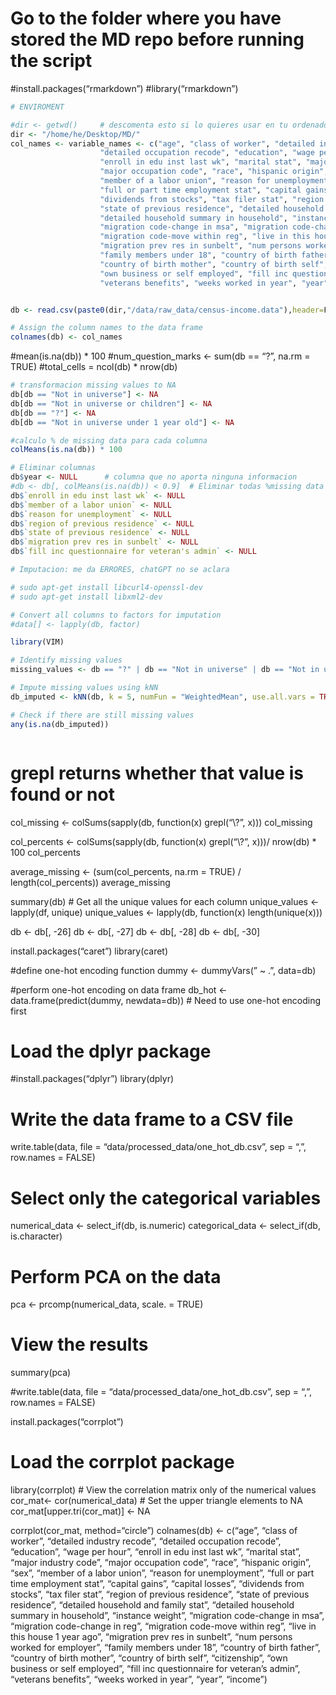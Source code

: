 # Go to the folder where you have stored the MD repo before running the script
#install.packages("rmarkdown")
#library("rmarkdown")


```r
# ENVIROMENT 

#dir <- getwd()     # descomenta esto si lo quieres usar en tu ordenador
dir <- "/home/he/Desktop/MD/" 
col_names <- variable_names <- c("age", "class of worker", "detailed industry recode", 
                    "detailed occupation recode", "education", "wage per hour", 
                    "enroll in edu inst last wk", "marital stat", "major industry code", 
                    "major occupation code", "race", "hispanic origin", "sex", 
                    "member of a labor union", "reason for unemployment", 
                    "full or part time employment stat", "capital gains", "capital losses", 
                    "dividends from stocks", "tax filer stat", "region of previous residence", 
                    "state of previous residence", "detailed household and family stat", 
                    "detailed household summary in household", "instance weight", 
                    "migration code-change in msa", "migration code-change in reg", 
                    "migration code-move within reg", "live in this house 1 year ago", 
                    "migration prev res in sunbelt", "num persons worked for employer", 
                    "family members under 18", "country of birth father", 
                    "country of birth mother", "country of birth self", "citizenship", 
                    "own business or self employed", "fill inc questionnaire for veteran's admin", 
                    "veterans benefits", "weeks worked in year", "year")


db <- read.csv(paste0(dir,"/data/raw_data/census-income.data"),header=F, sep=",", strip.white = TRUE) # take out trailing whitespaces

# Assign the column names to the data frame
colnames(db) <- col_names

```
#mean(is.na(db)) * 100
#num_question_marks <- sum(db == "?", na.rm = TRUE)
#total_cells = ncol(db) * nrow(db)


```r

# transformacion missing values to NA
db[db == "Not in universe"] <- NA
db[db == "Not in universe or children"] <- NA
db[db == "?"] <- NA
db[db == "Not in universe under 1 year old"] <- NA

```


```r
#calculo % de missing data para cada columna
colMeans(is.na(db)) * 100

# Eliminar columnas 
db$year <- NULL      # columna que no aporta ninguna informacion
#db <- db[, colMeans(is.na(db)) < 0.9]  # Eliminar todas %missing data > 90%
db$`enroll in edu inst last wk` <- NULL
db$`member of a labor union` <- NULL
db$`reason for unemployment` <- NULL
db$`region of previous residence` <- NULL
db$`state of previous residence` <- NULL
db$`migration prev res in sunbelt` <- NULL
db$`fill inc questionnaire for veteran's admin` <- NULL
```

```r
# Imputacion: me da ERRORES, chatGPT no se aclara

# sudo apt-get install libcurl4-openssl-dev
# sudo apt-get install libxml2-dev

# Convert all columns to factors for imputation
#data[] <- lapply(db, factor)

library(VIM)

# Identify missing values
missing_values <- db == "?" | db == "Not in universe" | db == "Not in universe or children" | db == "Not in universe under 1 year old"

# Impute missing values using kNN
db_imputed <- kNN(db, k = 5, numFun = "WeightedMean", use.all.vars = TRUE)

# Check if there are still missing values
any(is.na(db_imputed))

```


```r





```


# grepl returns whether that value is found or not
col_missing <- colSums(sapply(db, function(x) grepl("\\?", x)))
col_missing

col_percents <- colSums(sapply(db, function(x) grepl("\\?", x)))/ nrow(db) * 100
col_percents

average_missing <- (sum(col_percents, na.rm = TRUE) / length(col_percents)) 
average_missing

summary(db)
# Get all the unique values for each column
unique_values <- lapply(df, unique)
unique_values <- lapply(db, function(x) length(unique(x)))

db <- db[, -26]
db <- db[, -27]
db <- db[, -28]
db <- db[, -30]

install.packages("caret")
library(caret)

#define one-hot encoding function
dummy <- dummyVars(" ~ .", data=db)

#perform one-hot encoding on data frame
db_hot <- data.frame(predict(dummy, newdata=db))
# Need to use one-hot encoding first

# Load the dplyr package
#install.packages("dplyr")
library(dplyr)

# Write the data frame to a CSV file
write.table(data, file = "data/processed_data/one_hot_db.csv", sep = ",", row.names = FALSE)

# Select only the categorical variables
numerical_data <- select_if(db, is.numeric)
categorical_data <- select_if(db, is.character)

# Perform PCA on the data
pca <- prcomp(numerical_data, scale. = TRUE)

# View the results
summary(pca)

#write.table(data, file = "data/processed_data/one_hot_db.csv", sep = ",", row.names = FALSE)

install.packages("corrplot")

# Load the corrplot package
library(corrplot)
# View the correlation matrix only of the numerical values
cor_mat<- cor(numerical_data)
# Set the upper triangle elements to NA
cor_mat[upper.tri(cor_mat)] <- NA

corrplot(cor_mat, method="circle")
colnames(db) <- c("age", "class of worker", "detailed industry recode", "detailed occupation recode", "education", "wage per hour", "enroll in edu inst last wk", "marital stat", "major industry code", "major occupation code", "race", "hispanic origin", "sex", "member of a labor union", "reason for unemployment", "full or part time employment stat", "capital gains", "capital losses", "dividends from stocks", "tax filer stat", "region of previous residence", "state of previous residence", "detailed household and family stat", "detailed household summary in household", "instance weight", "migration code-change in msa", "migration code-change in reg", "migration code-move within reg", "live in this house 1 year ago", "migration prev res in sunbelt", "num persons worked for employer", "family members under 18", "country of birth father", "country of birth mother", "country of birth self", "citizenship", "own business or self employed", "fill inc questionnaire for veteran's admin", "veterans benefits", "weeks worked in year", "year", "income")
